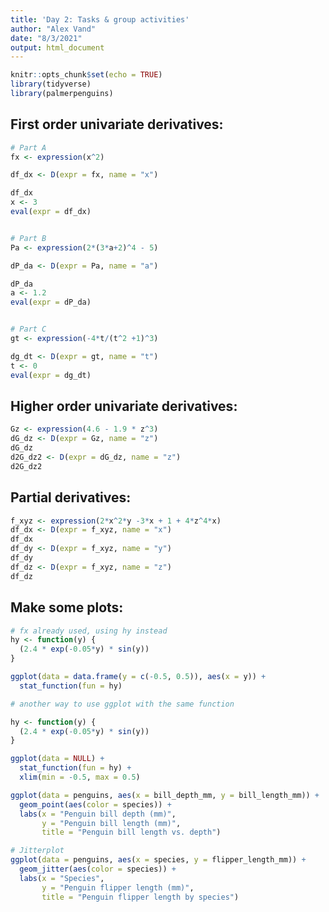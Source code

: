```yaml
---
title: 'Day 2: Tasks & group activities'
author: "Alex Vand"
date: "8/3/2021"
output: html_document
---
```


```r
knitr::opts_chunk$set(echo = TRUE)
library(tidyverse)
library(palmerpenguins)
```


## First order univariate derivatives:

```r
# Part A
fx <- expression(x^2)

df_dx <- D(expr = fx, name = "x")

df_dx
x <- 3
eval(expr = df_dx)


# Part B
Pa <- expression(2*(3*a+2)^4 - 5)

dP_da <- D(expr = Pa, name = "a")

dP_da
a <- 1.2
eval(expr = dP_da)


# Part C
gt <- expression(-4*t/(t^2 +1)^3)

dg_dt <- D(expr = gt, name = "t")
t <- 0
eval(expr = dg_dt)
```

## Higher order univariate derivatives:

```r
Gz <- expression(4.6 - 1.9 * z^3)
dG_dz <- D(expr = Gz, name = "z")
dG_dz
d2G_dz2 <- D(expr = dG_dz, name = "z")
d2G_dz2
```

  

## Partial derivatives:

```r
f_xyz <- expression(2*x^2*y -3*x + 1 + 4*z^4*x)
df_dx <- D(expr = f_xyz, name = "x")
df_dx
df_dy <- D(expr = f_xyz, name = "y")
df_dy
df_dz <- D(expr = f_xyz, name = "z")
df_dz
```


## Make some plots:

```r
# fx already used, using hy instead
hy <- function(y) {
  (2.4 * exp(-0.05*y) * sin(y))
}

ggplot(data = data.frame(y = c(-0.5, 0.5)), aes(x = y)) +
  stat_function(fun = hy)
```


```r
# another way to use ggplot with the same function

hy <- function(y) {
  (2.4 * exp(-0.05*y) * sin(y))
}

ggplot(data = NULL) +
  stat_function(fun = hy) +
  xlim(min = -0.5, max = 0.5)
```


```r
ggplot(data = penguins, aes(x = bill_depth_mm, y = bill_length_mm)) +
  geom_point(aes(color = species)) + 
  labs(x = "Penguin bill depth (mm)",
       y = "Penguin bill length (mm)",
       title = "Penguin bill length vs. depth")
```


```r
# Jitterplot
ggplot(data = penguins, aes(x = species, y = flipper_length_mm)) +
  geom_jitter(aes(color = species)) + 
  labs(x = "Species",
       y = "Penguin flipper length (mm)",
       title = "Penguin flipper length by species")

```


